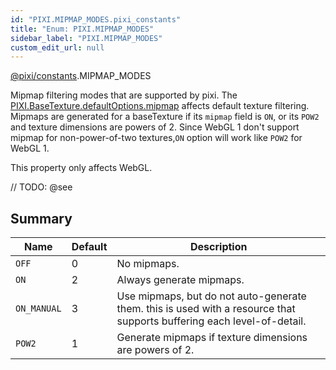 ```yaml
---
id: "PIXI.MIPMAP_MODES.pixi_constants"
title: "Enum: PIXI.MIPMAP_MODES"
sidebar_label: "PIXI.MIPMAP_MODES"
custom_edit_url: null
---
```


[@pixi/constants](../modules/pixi_constants).MIPMAP_MODES

Mipmap filtering modes that are supported by pixi.
The [PIXI.BaseTexture.defaultOptions.mipmap](../classes/PIXI.BaseTexture.pixi_core#defaultOptions) affects default texture filtering. Mipmaps are generated for a baseTexture if its `mipmap` field is `ON`, or its `POW2` and texture dimensions are powers of 2\. Since WebGL 1 don't support mipmap for non-power-of-two textures,`ON` option will work like `POW2` for WebGL 1.

This property only affects WebGL.



// TODO: @see

        

## Summary
| Name                   | Default | Description                                                                                                            |
| ---------------------- | ------- | ---------------------------------------------------------------------------------------------------------------------- |
| <code>OFF</code>       | 0       | No mipmaps.                                                                                                            |
| <code>ON</code>        | 2       | Always generate mipmaps.                                                                                               |
| <code>ON_MANUAL</code> | 3       | Use mipmaps, but do not auto-generate them. this is used with a resource that supports buffering each level-of-detail. |
| <code>POW2</code>      | 1       | Generate mipmaps if texture dimensions are powers of 2.                                                                |

    